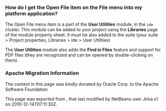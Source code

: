 <!--

    Licensed to the Apache Software Foundation (ASF) under one
    or more contributor license agreements.  See the NOTICE file
    distributed with this work for additional information
    regarding copyright ownership.  The ASF licenses this file
    to you under the Apache License, Version 2.0 (the
    "License"); you may not use this file except in compliance
    with the License.  You may obtain a copy of the License at

      http://www.apache.org/licenses/LICENSE-2.0

    Unless required by applicable law or agreed to in writing,
    software distributed under the License is distributed on an
    "AS IS" BASIS, WITHOUT WARRANTIES OR CONDITIONS OF ANY
    KIND, either express or implied.  See the License for the
    specific language governing permissions and limitations
    under the License.

-->

===How do I get the Open File item on the File menu into my platform application?===

The Open File menu item is a part of the '''User Utilities''' module, in the <tt>ide</tt> cluster.
This module can be added to your project using the '''Libraries''' page of the module property sheet. It must be also added to the suite (your suite > Project properties, Libraries > ide > User Utilities)

The '''User Utilities''' module also adds the '''Find in Files''' feature and support for PDF files (they are recognized and can be opened by double-clicking on them).

===Apache Migration Information===

The content in this page was kindly donated by Oracle Corp. to the
Apache Software Foundation.

This page was exported from , 
that last modified by NetBeans user Jirka x1 
on 2010-12-14T07:11:30Z.

